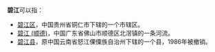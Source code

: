 '''碧江'''可以指：
* [[碧江区|碧江区]]，中国贵州省铜仁市下辖的一个市辖区。
* [[碧江_(顺德)|碧江 (顺德)]]，中国广东省佛山市顺德区北滘镇的一条河流。
* [[碧江县|碧江县]]，原中国云南省怒江傈僳族自治州下辖的一个县，1986年被撤销。

{{disambig|G|Cat=二字地名消歧义}}